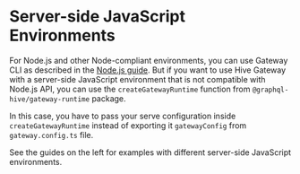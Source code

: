 
# Server-side JavaScript Environments

For Node.js and other Node-compliant environments, you can use Gateway CLI as described in the
[Node.js guide](/docs/gateway/deployment/runtimes/nodejs). But if you want to use Hive Gateway with
a server-side JavaScript environment that is not compatible with Node.js API, you can use the
`createGatewayRuntime` function from `@graphql-hive/gateway-runtime` package.

In this case, you have to pass your serve configuration inside `createGatewayRuntime` instead of
exporting it `gatewayConfig` from `gateway.config.ts` file.

See the guides on the left for examples with different server-side JavaScript environments.
